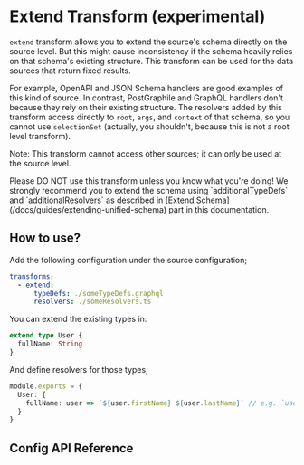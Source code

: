 
# Extend Transform (experimental)

`extend` transform allows you to extend the source's schema directly on the source level.
But this might cause inconsistency if the schema heavily relies on that schema's existing structure.
This transform can be used for the data sources that return fixed results.

For example, OpenAPI and JSON Schema handlers are good examples of this kind of source.
In contrast, PostGraphile and GraphQL handlers don't because they rely on their existing structure.
The resolvers added by this transform access directly to `root`, `args`, and `context` of that schema, so you cannot use `selectionSet` (actually, you shouldn't, because this is not a root level transform).

<Callout>Note: This transform cannot access other sources; it can only be used at the source level.</Callout>

<Callout type="warning" emoji="⚠️">
  Please DO NOT use this transform unless you know what you're doing! We strongly recommend you to extend the schema
  using `additionalTypeDefs` and `additionalResolvers` as described in [Extend
  Schema](/docs/guides/extending-unified-schema) part in this documentation.
</Callout>

## How to use?

Add the following configuration under the source configuration;

```yaml filename=".meshrc.yaml"
transforms:
  - extend:
      typeDefs: ./someTypeDefs.graphql
      resolvers: ./someResolvers.ts
```

You can extend the existing types in:

```graphql filename="someTypeDefs.graphql"
extend type User {
  fullName: String
}
```

And define resolvers for those types;

```ts filename="someResolvers.ts"
module.exports = {
  User: {
    fullName: user => `${user.firstName} ${user.lastName}` // e.g. `user` is the raw result returned by your data source
  }
}
```

## Config API Reference


<API />
